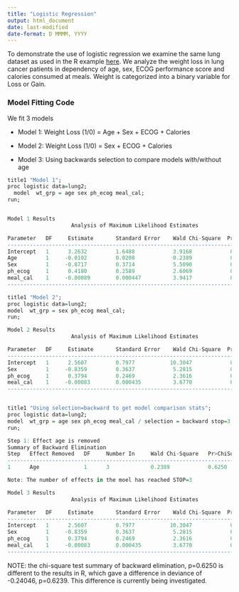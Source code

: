 ```yaml
---
title: "Logistic Regression"
output: html_document
date: last-modified
date-format: D MMMM, YYYY
---
```


To demonstrate the use of logistic regression we examine the same lung dataset as used in the R example [here](../R/logistic_regr.html). We analyze the weight loss in lung cancer patients in dependency of age, sex, ECOG performance score and calories consumed at meals. Weight is categorized into a binary variable for Loss or Gain.

### Model Fitting Code

We fit 3 models

-   Model 1: Weight Loss (1/0) = Age + Sex + ECOG + Calories

-   Model 2: Weight Loss (1/0) = Sex + ECOG + Calories

-   Model 3: Using backwards selection to compare models with/without age

```r

title1 "Model 1";                                                                                                             
proc logistic data=lung2;                                                                                                    
  model  wt_grp = age sex ph_ecog meal_cal;                                                                                    
run;  


Model 1 Results
                    Analysis of Maximum Likelihood Estimates                 

Parameter   DF     Estimate       Standard Error    Wald Chi-Square  Pr>ChiSq
-----------------------------------------------------------------------------
Intercept   1      3.2632         1.6488            3.9168            0.0478
Age         1     -0.0102         0.0208            0.2389            0.6250
Sex         1     -0.8717         0.3714            5.5090            0.0189
ph_ecog     1      0.4180         0.2589            2.6069            0.1064
meal_cal    1     -0.00089        0.000447          3.9417            0.0471
----------------------------------------------------------------------------

title1 "Model 2";                                                    
proc logistic data=lung2;
model  wt_grp = sex ph_ecog meal_cal;
run;             

Model 2 Results
                    Analysis of Maximum Likelihood Estimates                 

Parameter   DF     Estimate       Standard Error    Wald Chi-Square  Pr>ChiSq
-----------------------------------------------------------------------------
Intercept   1      2.5607         0.7977           10.3047            0.0013
Sex         1     -0.8359         0.3637            5.2815            0.0216
ph_ecog     1      0.3794         0.2469            2.3616            0.1244
meal_cal    1     -0.00083        0.000435          3.6770            0.0552
----------------------------------------------------------------------------


title1 "Using selection=backward to get model comparison stats"; 
proc logistic data=lung2;  
model  wt_grp = age sex ph_ecog meal_cal / selection = backward stop=3; 
run;   

Step 1: Effect age is removed
Summary of Backward Elimination
Step   Effect Removed   DF     Number In     Wald Chi-Square   Pr>ChiSq
-----------------------------------------------------------------------------
1      Age              1      3             0.2389            0.6250

Note: The number of effects in the moel has reached STOP=3

Model 3 Results
                    Analysis of Maximum Likelihood Estimates                 

Parameter   DF     Estimate       Standard Error    Wald Chi-Square  Pr>ChiSq
-----------------------------------------------------------------------------
Intercept   1      2.5607         0.7977           10.3047            0.0013
Sex         1     -0.8359         0.3637            5.2815            0.0216
ph_ecog     1      0.3794         0.2469            2.3616            0.1244
meal_cal    1     -0.00083        0.000435          3.6770            0.0552
----------------------------------------------------------------------------

```

NOTE: the chi-square test summary of backward elimination, p=0.6250 is different
to the results in R, which gave a difference in deviance of -0.24046, p=0.6239.
This difference is currently being investigated.

